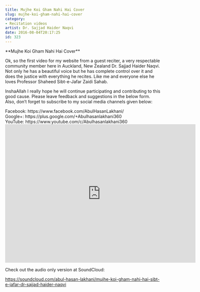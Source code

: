 ```yaml
---
title: Mujhe Koi Gham Nahi Hai Cover
slug: mujhe-koi-gham-nahi-hai-cover
category: 
- Recitation videos
artist: Dr. Sajjad Haider Naqvi
date: 2016-08-04T20:17:25
id: 323
---
```


<p>**Mujhe Koi Gham Nahi Hai Cover**</p>
<p>Ok, so the first video for my website from a guest reciter, a very respectable community member here in Auckland, New Zealand Dr. Sajjad Haider Naqvi. Not only he has a beautiful voice but he has complete control over it and does the justice with everything he recites. Like me and everyone else he loves Professor Shaheed Sibt-e-Jafar Zaidi Sahab.</p>
<p>InshaAllah I really hope he will continue participating and contributing to this good cause. Please leave feedback and suggestions in the below form. Also, don’t forget to subscribe to my social media channels given below:</p>
<p>Facebook: https://www.facebook.com/AbulHasanLakhani/<br />
Google+: https://plus.google.com/+Abulhasanlakhani360<br />
YouTube: https://www.youtube.com/c/Abulhasanlakhani360<br />
<iframe title="Abul Hasan Lakhani" width="618" height="450" scrolling="no" frameborder="no" src="https://w.soundcloud.com/player/?visual=true&url=https%3A%2F%2Fapi.soundcloud.com%2Fusers%2F35431068&show_artwork=true&maxwidth=618&maxheight=927&dnt=1"></iframe></p>
<p>Check out the audio only version at SoundCloud:</p>
<p><a href="https://soundcloud.com/abul-hasan-lakhani/mujhe-koi-gham-nahi-hai-sibt-e-jafar-dr-sajjad-haider-naqvi">https://soundcloud.com/abul-hasan-lakhani/mujhe-koi-gham-nahi-hai-sibt-e-jafar-dr-sajjad-haider-naqvi</a></p>
